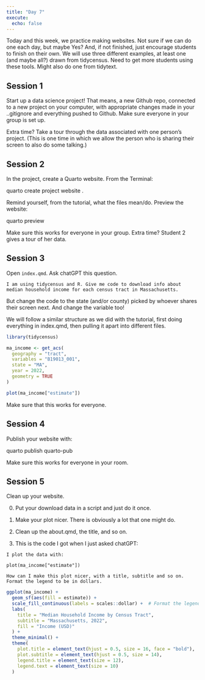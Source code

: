 ```yaml
---
title: "Day 7"
execute: 
  echo: false
---
```


Today and this week, we practice making websites. Not sure if we can do one each day, but maybe Yes? And, if not finished, just encourage students to finish on their own. We will use three different examples, at least one (and maybe all?) drawn from tidycensus. Need to get more students using these tools. Might also do one from tidytext.


## Session 1

Start up a data science project! That means, a new Github repo, connected to a new project on your computer, with appropriate changes made in your ..gitignore and everything pushed to Github. Make sure everyone in your group is set up. 

Extra time? Take a tour through the data associated with one person's project. (This is one time in which we allow the person who is sharing their screen to also do some talking.)


## Session 2

In the project, create a Quarto website. From the Terminal:

quarto create project website .

Remind yourself, from the tutorial, what the files mean/do. Preview the website:

quarto preview

Make sure this works for everyone in your group. Extra time? Student 2 gives a tour of her data.


## Session 3

Open `index.qmd`. Ask chatGPT this question. 

```
I am using tidycensus and R. Give me code to download info about median household income for each census tract in Massachusetts.
```

But change the code to the state (and/or county) picked by whoever shares their screen next. And change the variable too!

We will follow a similar structure as we did with the tutorial, first doing everything in index.qmd, then pulling it apart into different files. 



```r
library(tidycensus)

ma_income <- get_acs(
  geography = "tract", 
  variables = "B19013_001",
  state = "MA", 
  year = 2022,
  geometry = TRUE
)

plot(ma_income["estimate"])
```

Make sure that this works for everyone.


## Session 4

Publish your website with:

quarto publish quarto-pub

Make sure this works for everyone in your room.

## Session 5

Clean up your website.

0) Put your download data in a script and just do it once.

1) Make your plot nicer. There is obviously a lot that one might do.

2) Clean up the about.qmd, the title, and so on.

3) This is the code I got when I just asked chatGPT:

```
I plot the data with:

plot(ma_income["estimate"])

How can I make this plot nicer, with a title, subtitle and so on. Format the legend to be in dollars.
```

```r
ggplot(ma_income) +
  geom_sf(aes(fill = estimate)) +
  scale_fill_continuous(labels = scales::dollar) +  # Format the legend in dollars
  labs(
    title = "Median Household Income by Census Tract",
    subtitle = "Massachusetts, 2022",
    fill = "Income (USD)"
  ) +
  theme_minimal() +
  theme(
    plot.title = element_text(hjust = 0.5, size = 16, face = "bold"),
    plot.subtitle = element_text(hjust = 0.5, size = 14),
    legend.title = element_text(size = 12),
    legend.text = element_text(size = 10)
  )
```









